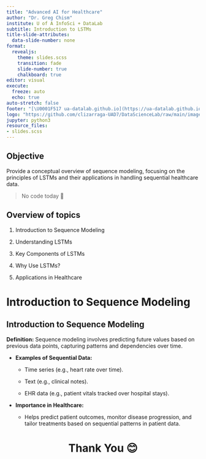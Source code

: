 ```yaml
---
title: "Advanced AI for Healthcare"
author: "Dr. Greg Chism"
institute: U of A InfoSci + DataLab
subtitle: Introduction to LSTMs
title-slide-attributes:
  data-slide-number: none
format:
  revealjs:
    theme: slides.scss
    transition: fade
    slide-number: true
    chalkboard: true
editor: visual
execute:
  freeze: auto
  echo: true
auto-stretch: false
footer: "[\U0001F517 ua-datalab.github.io](https://ua-datalab.github.io/)"
logo: "https://github.com/clizarraga-UAD7/DataScienceLab/raw/main/images/UADLSquareLogo.png?raw=true"
jupyter: python3
resource_files:
- slides.scss
---
```


## Objective {.smaller}

::: fragment
Provide a conceptual overview of sequence modeling, focusing on the principles of LSTMs and their applications in handling sequential healthcare data.
:::

::: fragment
> No code today 🙂
:::

## Overview of topics

::: incremental
1.  Introduction to Sequence Modeling

2.  Understanding LSTMs

3.  Key Components of LSTMs

4.  Why Use LSTMs?

5.  Applications in Healthcare
:::

# Introduction to Sequence Modeling

## Introduction to Sequence Modeling {.smaller}

::: fragment
**Definition:** Sequence modeling involves predicting future values based on previous data points, capturing patterns and dependencies over time.
:::

::: incremental
-   **Examples of Sequential Data:**

    -   Time series (e.g., heart rate over time).

    -   Text (e.g., clinical notes).

    -   EHR data (e.g., patient vitals tracked over hospital stays).

-   **Importance in Healthcare:**

    -   Helps predict patient outcomes, monitor disease progression, and tailor treatments based on sequential patterns in patient data.
:::

# Thank You 😊 {style="text-align: center;"}
